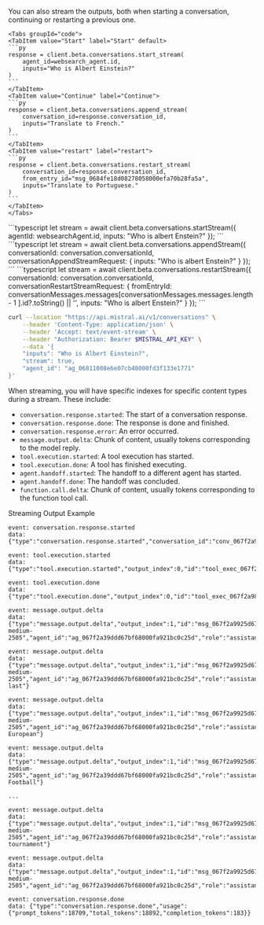 
You can also stream the outputs, both when starting a conversation, continuing or restarting a previous one.
<Tabs groupId="code">
<TabItem value="python" label="python" default>

    <Tabs groupId="code">
    <TabItem value="Start" label="Start" default>
    ```py
    response = client.beta.conversations.start_stream(
        agent_id=websearch_agent.id,
        inputs="Who is Albert Einstein?"
    )
    ```
    </TabItem>
    <TabItem value="Continue" label="Continue">
    ```py
    response = client.beta.conversations.append_stream(
        conversation_id=response.conversation_id,
        inputs="Translate to French."
    )
    ```
    </TabItem>
    <TabItem value="restart" label="restart">
    ```py
    response = client.beta.conversations.restart_stream(
        conversation_id=response.conversation_id,
        from_entry_id="msg_0684fe18d08278058000efa70b28fa5a",
        inputs="Translate to Portuguese."
    )
    ```
    </TabItem>
    </Tabs>
</TabItem>

<TabItem value="typescript" label="typescript">
    <Tabs groupId="typescript">
    <TabItem value="start" label="start">
```typescript
let stream = await client.beta.conversations.startStream({
    agentId: websearchAgent.id,
    inputs: "Who is albert Enstein?"
});
```
    </TabItem>
    <TabItem value="continue" label="continue">
```typescript
let stream = await client.beta.conversations.appendStream({
    conversationId: conversation.conversationId,
    conversationAppendStreamRequest: {
        inputs: "Who is albert Enstein?"
    }
});
```
    </TabItem>
    <TabItem value="restart" label="restart">
```typescript
let stream = await client.beta.conversations.restartStream({
    conversationId: conversation.conversationId,
    conversationRestartStreamRequest: {
        fromEntryId: conversationMessages.messages[conversationMessages.messages.length - 1 ].id?.toString() || '',
        inputs: "Who is albert Enstein?"
    }
});
```
    </TabItem>
    </Tabs>
</TabItem>

<TabItem value="curl" label="curl">

```bash
curl --location "https://api.mistral.ai/v1/conversations" \
    --header 'Content-Type: application/json' \
    --header 'Accept: text/event-stream' \
    --header "Authorization: Bearer $MISTRAL_API_KEY" \
    --data '{
    "inputs": "Who is Albert Einstein?",
    "stream": true,
    "agent_id": "ag_06811008e6e07cb48000fd3f133e1771"
}'
```
</TabItem>
</Tabs>

When streaming, you will have specific indexes for specific content types during a stream. These include:
- `conversation.response.started`: The start of a conversation response.
- `conversation.response.done`: The response is done and finished.
- `conversation.response.error`: An error occurred.
- `message.output.delta`: Chunk of content, usually tokens corresponding to the model reply.
- `tool.execution.started`: A tool execution has started.
- `tool.execution.done`: A tool has finished executing.
- `agent.handoff.started`: The handoff to a different agent has started.
- `agent.handoff.done`: The handoff was concluded.
- `function.call.delta`: Chunk of content, usually tokens corresponding to the function tool call.

<SectionTab variant="secondary" sectionId="streaming-output">Streaming Output Example</SectionTab>

```
event: conversation.response.started
data: {"type":"conversation.response.started","conversation_id":"conv_067f2a98c1a773678000ce73a36b785a"}

event: tool.execution.started
data: {"type":"tool.execution.started","output_index":0,"id":"tool_exec_067f2a98ca357c8b8000ea212104b290","name":"web_search"}

event: tool.execution.done
data: {"type":"tool.execution.done","output_index":0,"id":"tool_exec_067f2a98ca357c8b8000ea212104b290","name":"web_search"}

event: message.output.delta
data: {"type":"message.output.delta","output_index":1,"id":"msg_067f2a9925d674ea8000e63c68ae0474","content_index":0,"model":"mistral-medium-2505","agent_id":"ag_067f2a39ddd67bf68000fa921bc0c25d","role":"assistant","content":"The"}

event: message.output.delta
data: {"type":"message.output.delta","output_index":1,"id":"msg_067f2a9925d674ea8000e63c68ae0474","content_index":0,"model":"mistral-medium-2505","agent_id":"ag_067f2a39ddd67bf68000fa921bc0c25d","role":"assistant","content":" last"}

event: message.output.delta
data: {"type":"message.output.delta","output_index":1,"id":"msg_067f2a9925d674ea8000e63c68ae0474","content_index":0,"model":"mistral-medium-2505","agent_id":"ag_067f2a39ddd67bf68000fa921bc0c25d","role":"assistant","content":" European"}

event: message.output.delta
data: {"type":"message.output.delta","output_index":1,"id":"msg_067f2a9925d674ea8000e63c68ae0474","content_index":0,"model":"mistral-medium-2505","agent_id":"ag_067f2a39ddd67bf68000fa921bc0c25d","role":"assistant","content":" Football"}

...

event: message.output.delta
data: {"type":"message.output.delta","output_index":1,"id":"msg_067f2a9925d674ea8000e63c68ae0474","content_index":2,"model":"mistral-medium-2505","agent_id":"ag_067f2a39ddd67bf68000fa921bc0c25d","role":"assistant","content":" tournament"}

event: message.output.delta
data: {"type":"message.output.delta","output_index":1,"id":"msg_067f2a9925d674ea8000e63c68ae0474","content_index":2,"model":"mistral-medium-2505","agent_id":"ag_067f2a39ddd67bf68000fa921bc0c25d","role":"assistant","content":"."}

event: conversation.response.done
data: {"type":"conversation.response.done","usage":{"prompt_tokens":18709,"total_tokens":18892,"completion_tokens":183}}
```